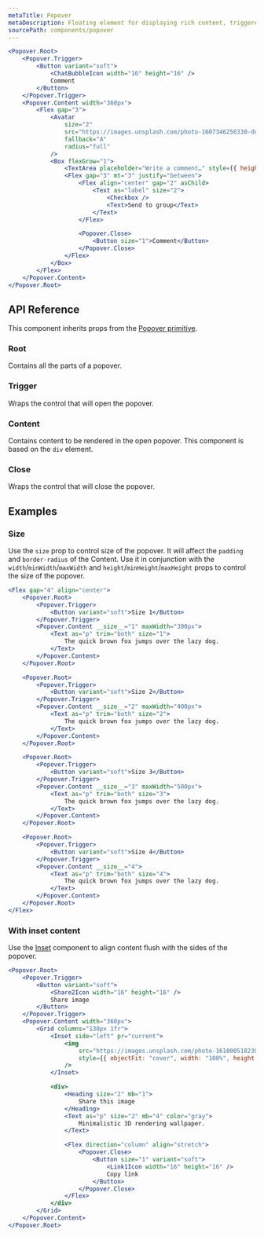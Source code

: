 ```yaml
---
metaTitle: Popover
metaDescription: Floating element for displaying rich content, triggered by a button.
sourcePath: components/popover
---
```


```jsx live=true
<Popover.Root>
	<Popover.Trigger>
		<Button variant="soft">
			<ChatBubbleIcon width="16" height="16" />
			Comment
		</Button>
	</Popover.Trigger>
	<Popover.Content width="360px">
		<Flex gap="3">
			<Avatar
				size="2"
				src="https://images.unsplash.com/photo-1607346256330-dee7af15f7c5?&w=64&h=64&dpr=2&q=70&crop=focalpoint&fp-x=0.67&fp-y=0.5&fp-z=1.4&fit=crop"
				fallback="A"
				radius="full"
			/>
			<Box flexGrow="1">
				<TextArea placeholder="Write a comment…" style={{ height: 80 }} />
				<Flex gap="3" mt="3" justify="between">
					<Flex align="center" gap="2" asChild>
						<Text as="label" size="2">
							<Checkbox />
							<Text>Send to group</Text>
						</Text>
					</Flex>

					<Popover.Close>
						<Button size="1">Comment</Button>
					</Popover.Close>
				</Flex>
			</Box>
		</Flex>
	</Popover.Content>
</Popover.Root>
```

## API Reference

This component inherits props from the [Popover primitive](/primitives/docs/components/popover).

### Root

Contains all the parts of a popover.

### Trigger

Wraps the control that will open the popover.

### Content

Contains content to be rendered in the open popover. This component is based on the `div` element.

<ThemesPropsTable defs="popoverContentPropDefs" />

### Close

Wraps the control that will close the popover.

## Examples

### Size

Use the `size` prop to control size of the popover. It will affect the `padding` and `border-radius` of the Content.
Use it in conjunction with the `width`/`minWidth`/`maxWidth` and `height`/`minHeight`/`maxHeight` props to control the size of the popover.

```jsx live=true line=6,17,28,39
<Flex gap="4" align="center">
	<Popover.Root>
		<Popover.Trigger>
			<Button variant="soft">Size 1</Button>
		</Popover.Trigger>
		<Popover.Content __size__="1" maxWidth="300px">
			<Text as="p" trim="both" size="1">
				The quick brown fox jumps over the lazy dog.
			</Text>
		</Popover.Content>
	</Popover.Root>

	<Popover.Root>
		<Popover.Trigger>
			<Button variant="soft">Size 2</Button>
		</Popover.Trigger>
		<Popover.Content __size__="2" maxWidth="400px">
			<Text as="p" trim="both" size="2">
				The quick brown fox jumps over the lazy dog.
			</Text>
		</Popover.Content>
	</Popover.Root>

	<Popover.Root>
		<Popover.Trigger>
			<Button variant="soft">Size 3</Button>
		</Popover.Trigger>
		<Popover.Content __size__="3" maxWidth="500px">
			<Text as="p" trim="both" size="3">
				The quick brown fox jumps over the lazy dog.
			</Text>
		</Popover.Content>
	</Popover.Root>

	<Popover.Root>
		<Popover.Trigger>
			<Button variant="soft">Size 4</Button>
		</Popover.Trigger>
		<Popover.Content __size__="4">
			<Text as="p" trim="both" size="4">
				The quick brown fox jumps over the lazy dog.
			</Text>
		</Popover.Content>
	</Popover.Root>
</Flex>
```

### With inset content

Use the [Inset](/themes/docs/components/inset) component to align content flush with the sides of the popover.

```jsx live=true
<Popover.Root>
	<Popover.Trigger>
		<Button variant="soft">
			<Share2Icon width="16" height="16" />
			Share image
		</Button>
	</Popover.Trigger>
	<Popover.Content width="360px">
		<Grid columns="130px 1fr">
			<Inset side="left" pr="current">
				<img
					src="https://images.unsplash.com/photo-1618005182384-a83a8bd57fbe?&auto=format&fit=crop&w=400&q=80"
					style={{ objectFit: "cover", width: "100%", height: "100%" }}
				/>
			</Inset>

			<div>
				<Heading size="2" mb="1">
					Share this image
				</Heading>
				<Text as="p" size="2" mb="4" color="gray">
					Minimalistic 3D rendering wallpaper.
				</Text>

				<Flex direction="column" align="stretch">
					<Popover.Close>
						<Button size="1" variant="soft">
							<Link1Icon width="16" height="16" />
							Copy link
						</Button>
					</Popover.Close>
				</Flex>
			</div>
		</Grid>
	</Popover.Content>
</Popover.Root>
```
